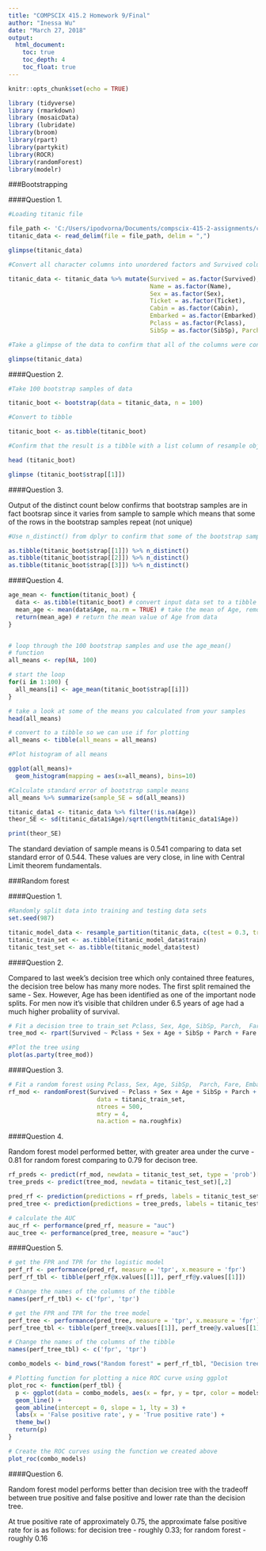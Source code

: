 ```yaml
---
title: "COMPSCIX 415.2 Homework 9/Final"
author: "Inessa Wu"
date: "March 27, 2018"
output: 
  html_document:
    toc: true
    toc_depth: 4
    toc_float: true
---
```


```r
knitr::opts_chunk$set(echo = TRUE)
```

```r
library (tidyverse)
library (rmarkdown)
library (mosaicData)
library (lubridate)
library(broom)
library(rpart)
library(partykit)
library(ROCR)
library(randomForest)
library(modelr)
```

###Bootstrapping

####Question 1.

```r

#Loading titanic file

file_path <- 'C:/Users/ipodvorna/Documents/compscix-415-2-assignments/compscix-415-2-assignments/titanic.csv'
titanic_data <- read_delim(file = file_path, delim = ",")

glimpse(titanic_data)
```


```r
#Convert all character columns into unordered factors and Survived column into an unordered factor

titanic_data <- titanic_data %>% mutate(Survived = as.factor(Survived), 
                                        Name = as.factor(Name), 
                                        Sex = as.factor(Sex), 
                                        Ticket = as.factor(Ticket), 
                                        Cabin = as.factor(Cabin), 
                                        Embarked = as.factor(Embarked), 
                                        Pclass = as.factor(Pclass), 
                                        SibSp = as.factor(SibSp), Parch = as.factor(Parch))

#Take a glimpse of the data to confirm that all of the columns were converted correctly

glimpse(titanic_data)
```

####Question 2.

```r
#Take 100 bootstrap samples of data

titanic_boot <- bootstrap(data = titanic_data, n = 100)

#Convert to tibble

titanic_boot <- as.tibble(titanic_boot)

#Confirm that the result is a tibble with a list column of resample objects - each resample object is a bootstrap sample of the titanic dataset

head (titanic_boot)

glimpse (titanic_boot$strap[[1]])
```

####Question 3.

Output of the distinct count below confirms that bootstrap samples are in fact bootsrap since it varies from sample to sample which means that some of the rows in the bootstrap samples repeat (not unique)
```r
#Use n_distinct() from dplyr to confirm that some of the bootstrap samples are in fact bootstrap samples

as.tibble(titanic_boot$strap[[1]]) %>% n_distinct()
as.tibble(titanic_boot$strap[[2]]) %>% n_distinct()
as.tibble(titanic_boot$strap[[3]]) %>% n_distinct()
```

####Question 4.

```r
age_mean <- function(titanic_boot) {
  data <- as.tibble(titanic_boot) # convert input data set to a tibble
  mean_age <- mean(data$Age, na.rm = TRUE) # take the mean of Age, remove NAs
  return(mean_age) # return the mean value of Age from data
}


# loop through the 100 bootstrap samples and use the age_mean()
# function
all_means <- rep(NA, 100)

# start the loop
for(i in 1:100) {
  all_means[i] <- age_mean(titanic_boot$strap[[i]])
}

# take a look at some of the means you calculated from your samples
head(all_means)

# convert to a tibble so we can use if for plotting
all_means <- tibble(all_means = all_means)
```

```r
#Plot histogram of all means

ggplot(all_means)+
  geom_histogram(mapping = aes(x=all_means), bins=10)
```


```r
#Calculate standard error of bootstrap sample means
all_means %>% summarize(sample_SE = sd(all_means))
```

```r
titanic_data1 <- titanic_data %>% filter(!is.na(Age))
theor_SE <- sd(titanic_data1$Age)/sqrt(length(titanic_data1$Age))

print(theor_SE)
```

The standard deviation of sample means is 0.541 comparing to data set standard error of 0.544. These values are very close, in line with Central Limit theorem fundamentals.

###Random forest

####Question 1.

```r
#Randomly split data into training and testing data sets
set.seed(987)

titanic_model_data <- resample_partition(titanic_data, c(test = 0.3, train = 0.7))
titanic_train_set <- as.tibble(titanic_model_data$train)
titanic_test_set <- as.tibble(titanic_model_data$test)
```

####Question 2.

Compared to last week's decision tree which only contained three features, the decision tree below has many more nodes. The first split remained the same - Sex. However, Age has been identified as one of the important node splits. For men now it's visible that children under 6.5 years of age had a much higher probaliity of survival.

```r
# Fit a decision tree to train_set Pclass, Sex, Age, SibSp, Parch,  Fare, Embarked as the features
tree_mod <- rpart(Survived ~ Pclass + Sex + Age + SibSp + Parch + Fare + Embarked, data = titanic_train_set)

#Plot the tree using
plot(as.party(tree_mod))
```

####Question 3.

```r
# Fit a random forest using Pclass, Sex, Age, SibSp,  Parch, Fare, Embarked as the features. Use 500 trees and sample four features at each split.
rf_mod <- randomForest(Survived ~ Pclass + Sex + Age + SibSp + Parch + Fare + Embarked,
                         data = titanic_train_set, 
                         ntrees = 500, 
                         mtry = 4, 
                         na.action = na.roughfix)
```

####Question 4.

Random forest model performed better, with greater area under the curve - 0.81 for random forest comparing to 0.79 for decison tree.

```r
rf_preds <- predict(rf_mod, newdata = titanic_test_set, type = 'prob')[,2]
tree_preds <- predict(tree_mod, newdata = titanic_test_set)[,2]

pred_rf <- prediction(predictions = rf_preds, labels = titanic_test_set$Survived)
pred_tree <- prediction(predictions = tree_preds, labels = titanic_test_set$Survived)

# calculate the AUC
auc_rf <- performance(pred_rf, measure = "auc")
auc_tree <- performance(pred_tree, measure = "auc")
```

####Question 5.

```r
# get the FPR and TPR for the logistic model
perf_rf <- performance(pred_rf, measure = 'tpr', x.measure = 'fpr')
perf_rf_tbl <- tibble(perf_rf@x.values[[1]], perf_rf@y.values[[1]])

# Change the names of the columns of the tibble
names(perf_rf_tbl) <- c('fpr', 'tpr')

# get the FPR and TPR for the tree model
perf_tree <- performance(pred_tree, measure = 'tpr', x.measure = 'fpr')
perf_tree_tbl <- tibble(perf_tree@x.values[[1]], perf_tree@y.values[[1]])

# Change the names of the columns of the tibble
names(perf_tree_tbl) <- c('fpr', 'tpr')

combo_models <- bind_rows("Random forest" = perf_rf_tbl, "Decision tree" = perf_tree_tbl, .id = "models")

# Plotting function for plotting a nice ROC curve using ggplot
plot_roc <- function(perf_tbl) {
  p <- ggplot(data = combo_models, aes(x = fpr, y = tpr, color = models)) +
  geom_line() +
  geom_abline(intercept = 0, slope = 1, lty = 3) +
  labs(x = 'False positive rate', y = 'True positive rate') +
  theme_bw()
  return(p)
}

# Create the ROC curves using the function we created above
plot_roc(combo_models)

```

####Question 6.

Random forest model performs better than decision tree with the tradeoff between true positive and false positive and lower rate than the decision tree.

At true positive rate of approximately 0.75, the approximate false positive rate for is as follows:
for decision tree - roughly 0.33; for random forest - roughly 0.16

















